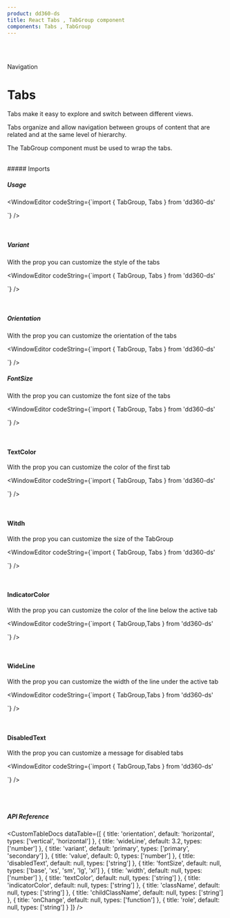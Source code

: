 ```yaml
---
product: dd360-ds
title: React Tabs , TabGroup component
components: Tabs , TabGroup
---
```


<br id='top' />
<br />

<Label>Navigation</Label>

# <span name="floating-nav">Tabs </span>

Tabs make it easy to explore and switch between different views.

Tabs organize and allow navigation between groups of content that are related and at the same level of hierarchy.

The TabGroup component must be used to wrap the tabs.

<br />
##### <span name="floating-nav">Imports</span>

<WindowEditor codeString="import { TabGroup, Tabs } from 'dd360-ds'" />

##### <span name="floating-nav">Usage</span>

<Playground className="flex items-center">
  <TabGroup variant="primary" >
    <Tab label="Element First" />
    <Tab label="Element Second" />
    <Tab label="Element Third" />
    <Tab label="Element Disabled" disabled />
</TabGroup>

</Playground>

<WindowEditor
    codeString={`import { TabGroup, Tabs } from 'dd360-ds'

<TabGroup variant="primary">
    <Tab label="Element First" />
    <Tab label="Element Second" />
    <Tab label="Element Third" />
    <Tab label="Element Disabled" disabled />
</TabGroup>

`} />

<br />

##### <span name="floating-nav">Variant</span>

With the prop <Tag text='variant' /> you can customize the style of the tabs

<Playground className="flex items-center">
<TabsCustom option='isVariant'/>

</Playground>

<WindowEditor
    codeString={`import { TabGroup, Tabs } from 'dd360-ds'

<TabGroup variant="primary">
    <Tab label="Element First" />
    <Tab label="Element Second" />
    <Tab label="Element Third" />
    <Tab label="Element Disabled" disabled />
</TabGroup>

`} />

<br />

##### <span name="floating-nav">Orientation</span>

With the prop <Tag text='orientation' /> you can customize the orientation of the tabs

<Playground className="flex items-center">
 <TabsCustom option='isOrientation' />

</Playground>

<WindowEditor
    codeString={`import { TabGroup, Tabs } from 'dd360-ds'

<TabGroup orientation="horizontal">
    <Tab label="Element First" />
    <Tab label="Element Second" />
    <Tab label="Element Third" />
    <Tab label="Element Disabled" disabled />
</TabGroup>

`} />

##### <span name="floating-nav">FontSize</span>

With the prop <Tag text='fontSize' /> you can customize the font size of the tabs

<Playground className="flex items-center">
    <TabsCustom option="isFontSize" />
</Playground>

<WindowEditor
    codeString={`import { TabGroup, Tabs } from 'dd360-ds'

<TabGroup fontSize="xs">
    <Tab label="Element First" />
    <Tab label="Element Second" />
    <Tab label="Element Third" />
    <Tab label="Element Disabled" disabled />
</TabGroup>

`} />

<br />

#### <span>TextColor</span>

With the prop <Tag text='textColor' /> you can customize the color of the first tab

<Playground className="flex items-center">
  <TabGroup textColor="rgba(49, 87, 240, 1)"  variant="primary" >
    <Tab label="Element First" />
    <Tab label="Element Second" />
    <Tab label="Element Third" />
    <Tab label="Element Disabled" disabled />
</TabGroup>

</Playground>

<WindowEditor
    codeString={`import { TabGroup, Tabs } from 'dd360-ds'

<TabGroup textColor="rgba(49, 87, 240, 1)">
    <Tab label="Element First" />
    <Tab label="Element Second" />
    <Tab label="Element Third" />
    <Tab label="Element Disabled" disabled />
</TabGroup>

`} />

<br />

#### <span>Witdh</span>

With the prop <Tag text='width' /> you can customize the size of the TabGroup

<Playground className="flex items-center">
  <TabGroup width={400}  >
    <Tab label="Element First" />
    <Tab label="Element Second" />
    <Tab label="Element Third" />
    <Tab label="Element Disabled" disabled />
</TabGroup>

</Playground>

<WindowEditor
    codeString={`import { TabGroup, Tabs } from 'dd360-ds'

<TabGroup width={400}>
    <Tab label="Element First" />
    <Tab label="Element Second" />
    <Tab label="Element Third" />
    <Tab label="Element Disabled" disabled />
</TabGroup>

`} />

<br />

#### <span>IndicatorColor</span>

With the prop <Tag text='indicatorColor' /> you can customize the color of the line below the active tab

<Playground className="flex items-center">
  <TabGroup indicatorColor='rgba(97, 39, 245, 0.8)' >
    <Tab label="Element First" />
    <Tab label="Element Second" />
    <Tab label="Element Third" />
    <Tab label="Element Disabled" disabled />
</TabGroup>

</Playground>

<WindowEditor
    codeString={`import { TabGroup,Tabs } from 'dd360-ds'

<TabGroup indicatorColor="rgba(97, 39, 245, 0.8)">
    <Tab label="Element First" />
    <Tab label="Element Second" />
    <Tab label="Element Third" />
    <Tab label="Element Disabled" disabled />
</TabGroup>

`} />

<br />

#### <span>WideLine</span>

With the prop <Tag text='wideLine' /> you can customize the width of the line under the active tab

<Playground className="flex items-center">
  <TabGroup wideLine={8} >
    <Tab label="Element First" />
    <Tab label="Element Second" />
    <Tab label="Element Third" />
    <Tab label="Element Disabled" disabled />
</TabGroup>

</Playground>

<WindowEditor
    codeString={`import { TabGroup,Tabs } from 'dd360-ds'

<TabGroup wideLine={8}>
    <Tab label="Element First" />
    <Tab label="Element Second" />
    <Tab label="Element Third" />
    <Tab label="Element Disabled" disabled />
</TabGroup>

`} />

<br />

#### <span>DisabledText</span>

With the prop <Tag text='disabledText' /> you can customize a message for disabled tabs

<Playground className="flex items-center">
  <TabGroup disabledText='Comming soon' >
    <Tab label="Element First" />
    <Tab label="Element Second" />
    <Tab label="Element Third" />
    <Tab label="Element Disabled" disabled />
</TabGroup>

</Playground>

<WindowEditor
    codeString={`import { TabGroup,Tabs } from 'dd360-ds'

<TabGroup disabledText="Comming soon">
    <Tab label="Element First" />
    <Tab label="Element Second" />
    <Tab label="Element Third" />
    <Tab label="Element Disabled" disabled />
</TabGroup>

`} />

<br />

<br />

##### <span name="floating-nav">API Reference</span>

<CustomTableDocs
    dataTable={[
        { title: 'orientation', default: 'horizontal', types: ['vertical', 'horizontal'] },
        { title: 'wideLine', default: 3.2, types: ['number'] },
        { title: 'variant', default: 'primary', types: ['primary', 'secondary'] },
        { title: 'value', default: 0, types: ['number'] },
        { title: 'disabledText', default: null, types: ['string'] },
        { title: 'fontSize', default: null, types: ['base', 'xs', 'sm', 'lg', 'xl'] },
        { title: 'width', default: null, types: ['number'] },
        { title: 'textColor', default: null, types: ['string'] },
        { title: 'indicatorColor', default: null, types: ['string'] },
        { title: 'className', default: null, types: ['string'] },
        { title: 'childClassName', default: null, types: ['string'] },
        { title: 'onChange', default: null, types: ['function'] },
        { title: 'role', default: null, types: ['string'] }
    ]}
/>

<BackAndForwardController />